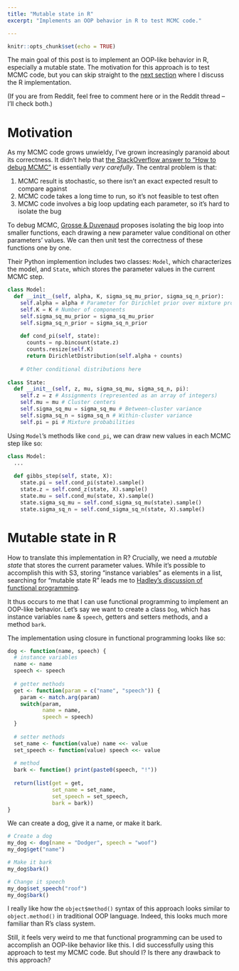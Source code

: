 ```yaml
---
title: "Mutable state in R"
excerpt: "Implements an OOP behavior in R to test MCMC code."

---
```


```r
knitr::opts_chunk$set(echo = TRUE)
```

The main goal of this post is to implement an OOP-like behavior in R, especially a mutable state. The motivation for this approach is to test MCMC code, but you can skip straight to the [next section](#Rimplementation) where I discuss the R implementation.

(If you are from Reddit, feel free to comment here or in the Reddit thread -- I'll check both.)

# Motivation

As my MCMC code grows unwieldy, I've grown increasingly paranoid about its correctness. It didn't help that [the StackOverflow answer to "How to debug MCMC"](http://stats.stackexchange.com/questions/524/is-there-a-standard-technique-to-debug-mcmc-programs) is essentially *very carefully*. The central problem is that:

1. MCMC result is stochastic, so there isn't an exact expected result to compare against
2. MCMC code takes a long time to run, so it's not feasible to test often
3. MCMC code involves a big loop updating each parameter, so it's hard to isolate the bug

To debug MCMC, [Grosse & Duvenaud](https://arxiv.org/abs/1412.5218) proposes isolating the big loop into smaller functions, each drawing a new parameter value conditional on other parameters' values. We can then unit test the correctness of these functions one by one. 

Their Python implemention includes two classes: `Model`, which characterizes the model, and `State`, which stores the parameter values in the current MCMC step.

```python
class Model:
  def __init__(self, alpha, K, sigma_sq_mu_prior, sigma_sq_n_prior):
    self.alpha = alpha # Parameter for Dirichlet prior over mixture probabilities
    self.K = K # Number of components
    self.sigma_sq_mu_prior = sigma_sq_mu_prior
    self.sigma_sq_n_prior = sigma_sq_n_prior
    
    def cond_pi(self, state):
      counts = np.bincount(state.z)
      counts.resize(self.K)
      return DirichletDistribution(self.alpha + counts)
    
    # Other conditional distributions here
    
class State:
  def __init__(self, z, mu, sigma_sq_mu, sigma_sq_n, pi):
    self.z = z # Assignments (represented as an array of integers)
    self.mu = mu # Cluster centers
    self.sigma_sq_mu = sigma_sq_mu # Between-cluster variance
    self.sigma_sq_n = sigma_sq_n # Within-cluster variance
    self.pi = pi # Mixture probabilities
```

Using `Model`'s methods like `cond_pi`, we can draw new values in each MCMC step like so:

```python
class Model:
  ...
  
  def gibbs_step(self, state, X):
    state.pi = self.cond_pi(state).sample()
    state.z = self.cond_z(state, X).sample()
    state.mu = self.cond_mu(state, X).sample()
    state.sigma_sq_mu = self.cond_sigma_sq_mu(state).sample()
    state.sigma_sq_n = self.cond_sigma_sq_n(state, X).sample()
```

# Mutable state in R {#Rimplementation}

How to translate this implementation in R? Crucially, we need a *mutable state* that stores the current parameter values. While it's possible to accomplish this with S3, storing "instance variables" as elements in a list, searching for "mutable state R" leads me to [Hadley's discussion of functional programming](http://adv-r.had.co.nz/Functional-programming.html).

It thus occurs to me that I can use functional programming to implement an OOP-like behavior. Let's say we want to create a class `Dog`, which has instance variables `name` & `speech`, getters and setters methods, and a method `bark`.

The implementation using closure in functional programming looks like so:

```r
dog <- function(name, speech) {
  # instance variables
  name <- name
  speech <- speech
  
  # getter methods
  get <- function(param = c("name", "speech")) {
    param <- match.arg(param)
    switch(param,
           name = name,
           speech = speech)
  }
  
  # setter methods
  set_name <- function(value) name <<- value
  set_speech <- function(value) speech <<- value
  
  # method
  bark <- function() print(paste0(speech, "!"))
  
  return(list(get = get, 
              set_name = set_name, 
              set_speech = set_speech,
              bark = bark))
}
```

We can create a dog, give it a name, or make it bark.

```r
# Create a dog
my_dog <- dog(name = "Dodger", speech = "woof")
my_dog$get("name")

# Make it bark
my_dog$bark()

# Change it speech
my_dog$set_speech("roof")
my_dog$bark()
```

I really like how the `object$method()` syntax of this approach looks similar to `object.method()` in traditional OOP language. Indeed, this looks much more familiar than R's class system.

Still, it feels very weird to me that functional programming can be used to accomplish an OOP-like behavior like this. I did successfully using this approach to test my MCMC code. But should I? Is there any drawback to this approach?
